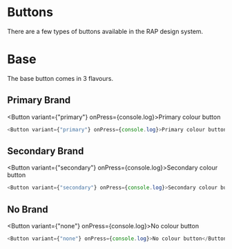
<Meta title="API Reference/Buttons" />

<Logo />
<br />
<br />

# Buttons

There are a few types of buttons available in the RAP design system.

# Base

The base button comes in 3 flavours.

## Primary Brand

<Button variant={"primary"} onPress={console.log}>Primary colour button</Button>

```typescript
<Button variant={"primary"} onPress={console.log}>Primary colour button</Button>
```

## Secondary Brand

<Button variant={"secondary"} onPress={console.log}>Secondary colour button</Button>

```typescript
<Button variant={"secondary"} onPress={console.log}>Secondary colour button</Button>
```

## No Brand

<Button variant={"none"} onPress={console.log}>No colour button</Button>

```typescript
<Button variant={"none"} onPress={console.log}>No colour button</Button>
```
